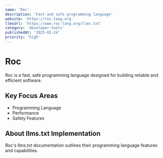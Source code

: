 ```yaml
---
name: 'Roc'
description: 'Fast and safe programming language'
website: 'https://roc-lang.org'
llmsUrl: 'https://www.roc-lang.org/llms.txt'
category: 'developer-tools'
publishedAt: '2025-02-24'
priority: 'high'
---
```


# Roc

Roc is a fast, safe programming language designed for building reliable and efficient software.

## Key Focus Areas

- Programming Language
- Performance
- Safety Features

## About llms.txt Implementation

Roc's llms.txt documentation outlines their programming language features and capabilities.
